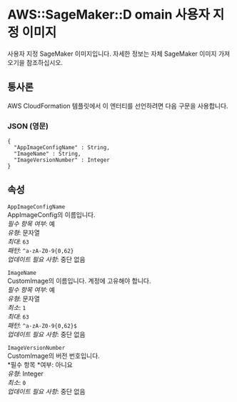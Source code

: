 # AWS::SageMaker::D omain 사용자 지정 이미지

사용자 지정 SageMaker 이미지입니다. 자세한 정보는 자체 SageMaker 이미지 가져오기을 참조하십시오.

## 통사론

AWS CloudFormation 템플릿에서 이 엔터티를 선언하려면 다음 구문을 사용합니다.

### JSON (영문)

```
{
  "AppImageConfigName" : String,
  "ImageName" : String,
  "ImageVersionNumber" : Integer
}
```

## 속성

`AppImageConfigName`  
AppImageConfig의 이름입니다.  
_필수 항목 여부_: 예  
_유형_: 문자열  
_최대_: `63`  
_패턴_: `^a-zA-Z0-9{0,62}`  
_업데이트 필요 사항_: 중단 없음

`ImageName`  
CustomImage의 이름입니다. 계정에 고유해야 합니다.  
_필수 항목 여부_: 예  
_유형_: 문자열  
_최소_: `1`  
_최대_: `63`  
_패턴_: `^a-zA-Z0-9{0,62}$`  
_업데이트 필요 사항_: 중단 없음

`ImageVersionNumber`  
CustomImage의 버전 번호입니다.  
*필수 항목 *여부: 아니요  
_유형_: Integer  
_최소_: `0`  
_업데이트 필요 사항_: 중단 없음
